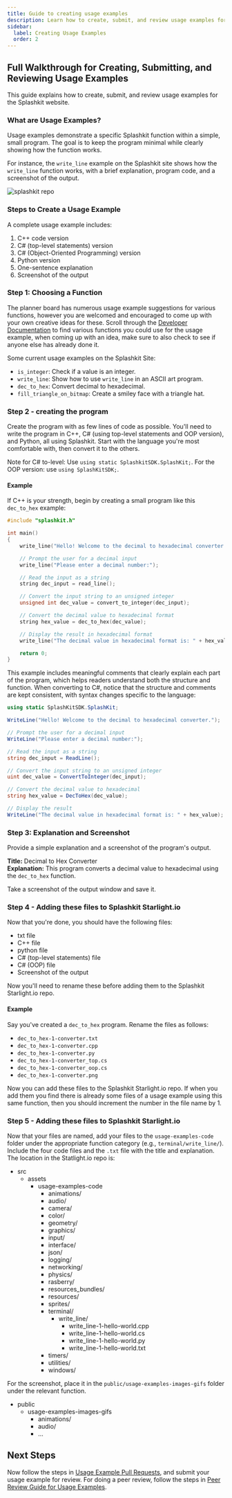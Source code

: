 ```yaml
---
title: Guide to creating usage examples
description: Learn how to create, submit, and review usage examples for the Splashkit website.
sidebar:
  label: Creating Usage Examples
  order: 2
---
```




## Full Walkthrough for Creating, Submitting, and Reviewing Usage Examples

This guide explains how to create, submit, and review usage examples for the Splashkit website.

### What are Usage Examples?

Usage examples demonstrate a specific Splashkit function within a simple, small program. The goal is
to keep the program minimal while clearly showing how the function works.

For instance, the `write_line` example on the Splashkit site shows how the `write_line`
function works, with a brief explanation, program code, and a screenshot of the output.

![splashkit repo](/splashkit/documentation/usageexample1.png)

### Steps to Create a Usage Example

A complete usage example includes:

1. C++ code version
2. C# (top-level statements) version
3. C# (Object-Oriented Programming) version
4. Python version
5. One-sentence explanation
6. Screenshot of the output

### Step 1: Choosing a Function

The planner board has numerous usage example suggestions for various functions, however you are
welcomed and encouraged to come up with your own creative ideas for these. Scroll through the
[Developer Documentation](https://splashkit.io/api/) to find various functions you could use
for the usage example, when coming up with an idea, make sure to also check to see if anyone
else has already done it.

Some current usage examples on the Splashkit Site:

- `is_integer`: Check if a value is an integer.
- `write_line`: Show how to use `write_line` in an ASCII art program.
- `dec_to_hex`: Convert decimal to hexadecimal.
- `fill_triangle_on_bitmap`: Create a smiley face with a triangle hat.

### Step 2 - creating the program

Create the program with as few lines of code as possible. You'll need to write the program in C++, C#
(using top-level statements and OOP version), and Python, all using Splashkit. Start with the language
you're most comfortable with, then convert it to the others.

Note for C# to-level: Use `using static SplashkitSDK.SplashKit;`. For the OOP version: use `using SplashKitSDK;`.

#### Example

If C++ is your strength, begin by creating a small program like this `dec_to_hex` example:

```cpp
#include "splashkit.h"

int main()
{
    write_line("Hello! Welcome to the decimal to hexadecimal converter.");

    // Prompt the user for a decimal input
    write_line("Please enter a decimal number:");

    // Read the input as a string
    string dec_input = read_line();

    // Convert the input string to an unsigned integer
    unsigned int dec_value = convert_to_integer(dec_input);

    // Convert the decimal value to hexadecimal format
    string hex_value = dec_to_hex(dec_value);

    // Display the result in hexadecimal format
    write_line("The decimal value in hexadecimal format is: " + hex_value);

    return 0;
}
```

This example includes meaningful comments that clearly explain each part of the program, which helps
readers understand both the structure and function. When converting to C#, notice that the structure
and comments are kept consistent, with syntax changes specific to the language:

```csharp
using static SplashKitSDK.SplashKit;

WriteLine("Hello! Welcome to the decimal to hexadecimal converter.");

// Prompt the user for a decimal input
WriteLine("Please enter a decimal number:");

// Read the input as a string
string dec_input = ReadLine();

// Convert the input string to an unsigned integer
uint dec_value = ConvertToInteger(dec_input);

// Convert the decimal value to hexadecimal
string hex_value = DecToHex(dec_value);

// Display the result
WriteLine("The decimal value in hexadecimal format is: " + hex_value);
```

### Step 3: Explanation and Screenshot

Provide a simple explanation and a screenshot of the program's output.

**Title:** Decimal to Hex Converter  
**Explanation:** This program converts a decimal value to hexadecimal using the `dec_to_hex` function.

Take a screenshot of the output window and save it.

### Step 4 - Adding these files to Splashkit Starlight.io

Now that you're done, you should have the following files:

- txt file
- C++ file
- python file
- C# (top-level statements) file
- C# (OOP) file
- Screenshot of the output

Now you'll need to rename these before adding them to the Splashkit Starlight.io repo.

#### Example

Say you've created a `dec_to_hex` program. Rename the files as follows:

- `dec_to_hex-1-converter.txt`
- `dec_to_hex-1-converter.cpp`
- `dec_to_hex-1-converter.py`
- `dec_to_hex-1-converter_top.cs`
- `dec_to_hex-1-converter_oop.cs`
- `dec_to_hex-1-converter.png`

Now you can add these files to the Splashkit Starlight.io repo. If when you add them you find
there is already some files of a usage example using this same function, then you should increment
the number in the file name by 1.

### Step 5 - Adding these files to Splashkit Starlight.io

Now that your files are named, add your files to the `usage-examples-code` folder under the
appropriate function category (e.g., `terminal/write_line/`). Include the four code files and the
`.txt` file with the title and explanation. The location in the Statlight.io repo is:

<FileTree>

- src
  - assets
    - usage-examples-code
      - animations/
      - audio/
      - camera/
      - color/
      - geometry/
      - graphics/
      - input/
      - interface/
      - json/
      - logging/
      - networking/
      - physics/
      - rasberry/
      - resources_bundles/
      - resources/
      - sprites/
      - terminal/
        - write_line/
          - write_line-1-hello-world.cpp
          - write_line-1-hello-world.cs
          - write_line-1-hello-world.py
          - write_line-1-hello-world.txt
      - timers/
      - utilities/
      - windows/

</FileTree>

For the screenshot, place it in the `public/usage-examples-images-gifs` folder under the relevant function.

<FileTree>

- public
  - usage-examples-images-gifs
    - animations/
    - audio/
    - ...

</FileTree>

## Next Steps

Now follow the steps in [Usage Example Pull Requests](/products/splashkit/splashkit-website/usage-examples/03-usage-pull-request),
and submit your usage example for review. For doing a peer review, follow the steps in
[Peer Review Guide for Usage Examples](/products/splashkit/splashkit-website/usage-examples/04-usage-peer-review).
